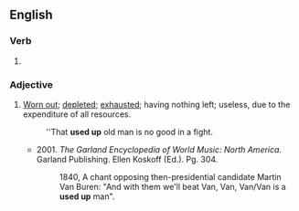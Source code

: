 ==English==

===Verb===
{{head|en|verb form}}

# {{en-past of|use up}}

===Adjective===
{{en-adj}}
# [[worn out|Worn out]]; [[depleted]]; [[exhausted]]; having nothing left; useless, due to the expenditure of all resources.
#: ''That '''used up''' old man is no good in a fight.
#* 2001. ''The Garland Encyclopedia of World Music: North America''. Garland Publishing. Ellen Koskoff (Ed.). Pg. 304.
#*: 1840, A chant opposing then-presidential candidate Martin Van Buren: "And with them we'll beat Van, Van, Van/Van is a '''used up''' man".